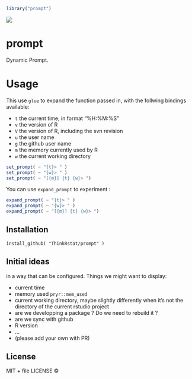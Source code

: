 
```r
library("prompt")
```

![](prompt.png)

# prompt

Dynamic Prompt. 

# Usage

This use `glue` to expand the function passed in, with the follwing bindings available: 

 - `t` the current time, in format "%H:%M:%S"
 - `v` the version of R
 - `V` the version of R, including the svn revision
 - `u` the user name
 - `g` the github user name
 - `m` the memory currently used by R
 - `w` the current working directory
 
```r
set_prompt( ~ "{t}> " )
set_prompt( ~ "{w}> " )
set_prompt( ~ "[{m}] {t} {w}> ")
```

You can use `expand_prompt` to experiment : 

```r
expand_prompt( ~ "{t}> " )
expand_prompt( ~ "{w}> " )
expand_prompt( ~ "[{m}] {t} {w}> ")
```
 
## Installation

```
install_github( "ThinkRstat/prompt" )
```

## Initial ideas

in a way that can be configured. Things we might want to display: 

- current time
- memory used `pryr::mem_used`
- current working directory, maybe slightly differently when it's not the directory of the current rstudio project
- are we developping a package ? Do we need to rebuild it ? 
- are we sync with github
- R version
- ...
- (please add your own with PR)


## License

MIT + file LICENSE © 
